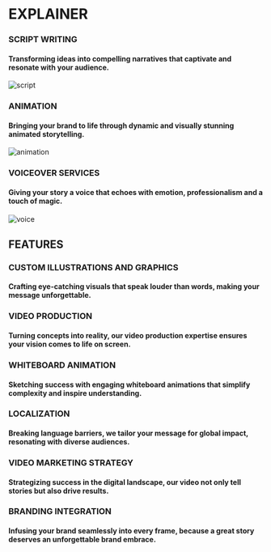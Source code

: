 # EXPLAINER

### SCRIPT WRITING 
#### Transforming ideas into compelling narratives that captivate and resonate with your audience.
![script](pages\images\Script-writing-courses-1024x683.jpg)

### ANIMATION
#### Bringing your brand to life through dynamic and visually stunning animated storytelling.
![animation](pages\images\onward_2020_animation_pixar_4k-3840x2160.jpg)

### VOICEOVER SERVICES
#### Giving your story a voice that echoes with emotion, professionalism and a touch of magic.
![voice](pages\images\voice-over-2-1920x860.jpg)


## FEATURES

### CUSTOM ILLUSTRATIONS AND GRAPHICS 
#### Crafting eye-catching visuals that speak louder than words, making your message unforgettable.

### VIDEO PRODUCTION
#### Turning concepts into reality, our video production expertise ensures your vision comes to life on screen.

### WHITEBOARD ANIMATION 
#### Sketching success with engaging whiteboard animations that simplify complexity and inspire understanding.

### LOCALIZATION
#### Breaking language barriers, we tailor your message for global impact, resonating with diverse audiences.

### VIDEO MARKETING STRATEGY 
#### Strategizing success in the digital landscape, our video not only tell stories but also drive results.

### BRANDING INTEGRATION
#### Infusing your brand seamlessly into every frame, because a great story deserves an unforgettable brand embrace.